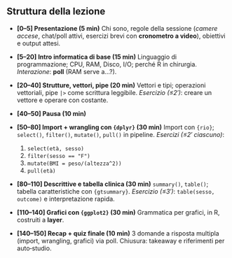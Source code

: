 ## Struttura della lezione

-   **\[0–5\] Presentazione (5 min)** Chi sono, regole della sessione (*camere accese*, chat/poll attivi, esercizi brevi con **cronometro a video**), obiettivi e output attesi.

-   **\[5–20\] Intro informatica di base (15 min)** Linguaggio di programmazione; CPU, RAM, Disco, I/O; perché R in chirurgia. *Interazione*: **poll** (RAM serve a…?).

-   **\[20–40\] Strutture, vettori, pipe (20 min)** Vettori e tipi; operazioni vettoriali, pipe `|>` come scrittura leggibile. *Esercizio (≤2′)*: creare un vettore e operare con costante.

-   **\[40–50\] Pausa (10 min)**

-   **\[50–80\] Import + wrangling con `{dplyr}` (30 min)** Import con `{rio}`; `select()`, `filter()`, `mutate()`, `pull()` in pipeline. *Esercizi (≤2′ ciascuno)*:

    1.  `select(età, sesso)`
    2.  `filter(sesso == "F")`
    3.  `mutate(BMI = peso/(altezza^2))`
    4.  `pull(età)`

-   **\[80–110\] Descrittive e tabella clinica (30 min)** `summary()`, `table()`; tabella caratteristiche con `{gtsummary}`. *Esercizio (≤3′)*: `table(sesso, outcome)` e interpretazione rapida.

-   **\[110–140\] Grafici con `{ggplot2}` (30 min)** Grammatica per grafici, in R, costruiti a **layer**.

-   **\[140–150\] Recap + quiz finale (10 min)** 3 domande a risposta multipla (import, wrangling, grafici) via poll. Chiusura: takeaway e riferimenti per auto‑studio.
